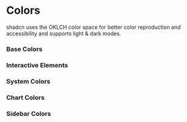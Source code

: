 
<Meta title="shadcn/Colors" />

# Colors

shadcn uses the OKLCH color space for better color reproduction and accessibility and supports light & dark modes.

### Base Colors

<ColorPalette>
	<ColorItem
		title="Background & Foreground"
		colors={{
			background: "var(--background)",
			foreground: "var(--foreground)",
		}}
	/>
	<ColorItem
		title="Card"
		colors={{
			card: "var(--card)",
			"card-foreground": "var(--card-foreground)",
		}}
	/>
	<ColorItem
		title="Popover"
		colors={{
			popover: "var(--popover)",
			"popover-foreground": "var(--popover-foreground)",
		}}
	/>
</ColorPalette>

### Interactive Elements

<ColorPalette>
	<ColorItem
		title="Primary"
		colors={{
			primary: "var(--primary)",
			"primary-foreground": "var(--primary-foreground)",
		}}
	/>
	<ColorItem
		title="Secondary"
		colors={{
			secondary: "var(--secondary)",
			"secondary-foreground": "var(--secondary-foreground)",
		}}
	/>
	<ColorItem
		title="Accent"
		colors={{
			accent: "var(--accent)",
			"accent-foreground": "var(--accent-foreground)",
		}}
	/>
	<ColorItem
		title="Muted"
		colors={{
			muted: "var(--muted)",
			"muted-foreground": "var(--muted-foreground)",
		}}
	/>
</ColorPalette>

### System Colors

<ColorPalette>
	<ColorItem
		title="Destructive"
		colors={{
			destructive: "var(--destructive)",
		}}
	/>
	<ColorItem
		title="Border & Input"
		colors={{
			border: "var(--border)",
			input: "var(--input)",
			ring: "var(--ring)",
		}}
	/>
</ColorPalette>

### Chart Colors

<ColorPalette>
	<ColorItem
		title="Chart Colors"
		colors={{
			"chart-1": "var(--chart-1)",
			"chart-2": "var(--chart-2)",
			"chart-3": "var(--chart-3)",
			"chart-4": "var(--chart-4)",
			"chart-5": "var(--chart-5)",
		}}
	/>
</ColorPalette>

### Sidebar Colors

<ColorPalette>
	<ColorItem
		title="Sidebar Base"
		colors={{
			sidebar: "var(--sidebar)",
			"sidebar-foreground": "var(--sidebar-foreground)",
		}}
	/>
	<ColorItem
		title="Sidebar Interactive"
		colors={{
			"sidebar-primary": "var(--sidebar-primary)",
			"sidebar-primary-foreground": "var(--sidebar-primary-foreground)",
			"sidebar-accent": "var(--sidebar-accent)",
			"sidebar-accent-foreground": "var(--sidebar-accent-foreground)",
		}}
	/>
	<ColorItem
		title="Sidebar System"
		colors={{
			"sidebar-border": "var(--sidebar-border)",
			"sidebar-ring": "var(--sidebar-ring)",
		}}
	/>
</ColorPalette>
